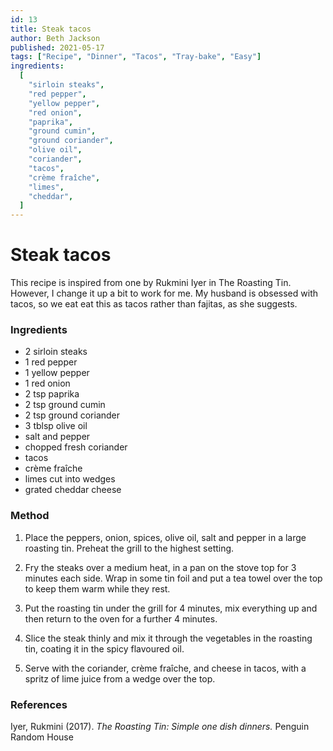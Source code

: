 ```yaml
---
id: 13
title: Steak tacos
author: Beth Jackson
published: 2021-05-17
tags: ["Recipe", "Dinner", "Tacos", "Tray-bake", "Easy"]
ingredients:
  [
    "sirloin steaks",
    "red pepper",
    "yellow pepper",
    "red onion",
    "paprika",
    "ground cumin",
    "ground coriander",
    "olive oil",
    "coriander",
    "tacos",
    "crème fraîche",
    "limes",
    "cheddar",
  ]
---
```


# Steak tacos

<BlogTextWrapper>

This recipe is inspired from one by Rukmini Iyer in The Roasting Tin. However, I change it up a bit to work for me. My husband is obsessed with tacos, so we eat eat this as tacos rather than fajitas, as she suggests.

</BlogTextWrapper>

<BlogTextWrapper>

### Ingredients

- 2 sirloin steaks
- 1 red pepper
- 1 yellow pepper
- 1 red onion
- 2 tsp paprika
- 2 tsp ground cumin
- 2 tsp ground coriander
- 3 tblsp olive oil
- salt and pepper
- chopped fresh coriander
- tacos
- crème fraîche
- limes cut into wedges
- grated cheddar cheese

</BlogTextWrapper>

<BlogTextWrapper>

### Method

1. Place the peppers, onion, spices, olive oil, salt and pepper in a large roasting tin. Preheat the grill to the highest setting.

2. Fry the steaks over a medium heat, in a pan on the stove top for 3 minutes each side. Wrap in some tin foil and put a tea towel over the top to keep them warm while they rest.

<Timer inputHours={0} inputMinutes={3} inputSeconds={0} />

3. Put the roasting tin under the grill for 4 minutes, mix everything up and then return to the oven for a further 4 minutes.

<Timer inputHours={0} inputMinutes={4} inputSeconds={0} />

4. Slice the steak thinly and mix it through the vegetables in the roasting tin, coating it in the spicy flavoured oil.

5. Serve with the coriander, crème fraîche, and cheese in tacos, with a spritz of lime juice from a wedge over the top.

</BlogTextWrapper>

<BlogTextWrapper>

### References

Iyer, Rukmini (2017). _The Roasting Tin: Simple one dish dinners._ Penguin Random House

</BlogTextWrapper>

<ClickableTags tags={tags} />
